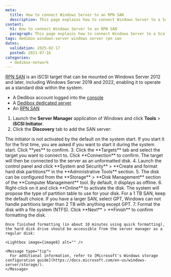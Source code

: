 ```yaml
---
meta:
  title: How to connect Windows Server to an RPN SAN
  description: This page explains how to connect Windows Server to a Scalway Dedibox RPN SAN
content:
  h1: How to connect Windows Server to an RPN SAN
  paragraph: This page explains how to connect Windows Server to a Scaleway Dedibox RPN SAN
tags: dedibox windows-server windows server rpn san
dates:
  validation: 2025-02-17
  posted: 2021-07-16
categories:
  - dedibox-network
---
```




[RPN SAN](/dedibox-rpn/concepts/#rpn-san) is an iSCSI target that can be mounted on Windows Server 2012 and later, including Windows Server 2019 and 2022, enabling it to operate as a standard disk within the system.

<Requirements />

- A Dedibox account logged into the [console](https://console.online.net)
- A [Dedibox dedicated server](https://www.scaleway.com/en/dedibox)
- An [RPN SAN](https://www.scaleway.com/en/dedibox/storage/)

1. Launch the **Server Manager** application of Windows and click **Tools** > **iSCSI Initiator**.
    <Lightbox image={image} alt="" />
2. Click the **Discovery** tab to add the SAN server:
    <Lightbox image={image2} alt="" />

  <Message type="tip">
    The initiator is not activated by the default on the system start. If you start it for the first time, you are asked if you want to start it during the system start. Click **yes** to confirm.
  </Message>
3. Click the **Targets** tab and select the target you want to connect to. Click **Connection** to confirm. The target will then be connected to the server as an unformatted disk.
    <Lightbox image={image3} alt="" />
4. Launch the control panel and click **System and Security** > **Create and format hard disk partitions** in the **Administrative Tools** section.
    <Lightbox image={image4} alt="" />
5. The disk can be configured from the **Storage** > **Disk Management** section of the **Computer Management** tool. By default, it displays as offline.
    <Lightbox image={image5} alt="" />
6. Right-click on it and click **Online** to activate the disk. The system will propose the type of partition table to use for your disk.
    <Lightbox image={image6} alt="" />

  <Message type="tip">
    For a 1 TB SAN, keep the default choice. If you have a larger SAN, select GPT, Windows can not handle partitions larger than 2 TB with anything except GPT.
  </Message>
7. Format the disk with a file system (NTFS). Click **Next** > **Finish** to confirm formatting the disk.
    <Lightbox image={image7} alt="" />

    Once finished formatting (in about 10 minutes using quick formatting), the hard disk drive should be accessible from the server manager as a regular disk:

    <Lightbox image={image8} alt="" />

    <Message type="tip">
      For additional information, refer to [Microsoft's Windows storage configuration guide](https://docs.microsoft.com/en-us/windows-server/storage/).
    </Message>

